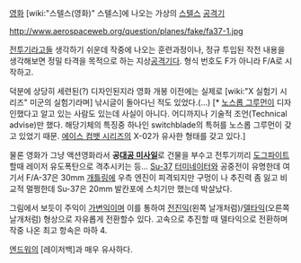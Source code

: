 [[영화]] [wiki:"스텔스(영화)" 스텔스]에 나오는 가상의 [[스텔스]] [[공격기]]

http://www.aerospaceweb.org/question/planes/fake/fa37-1.jpg

[[전투기]]라고들 생각하기 쉬운데 작중에 나오는 훈련과정이나, 정규 투입된 작전 내용을 생각해보면 정밀 타격을 목적으로 하는 지상[[공격기]]다. 형식 번호도 F가 아니라 F/A로 시작하고.

덕분에 상당히 세련된(?) 디자인된지라 영화 개봉 이전에는 실제로 [wiki:"X 실험기 시리즈" 미군의 실험기라며] 낚시글이 돌아다닌 적도 있었다.(…) [* [[노스롭 그루먼]]이 디자인했다고 알고 있는 사람도 있는데 사실이 아니다. 어디까지나 기술적 조언(Technical advise)만 했다. 해당기체의 특징중 하나인 switchblade의 특허를 노스롭 그루먼이 갖고 있었기 때문. [[에이스 컴뱃 시리즈]]의 X-02가 유사한 형태를 갖고 있다.]

물론 영화가 그냥 액션영화라서 '''공[[대공 미사일]]'''로 건물을 부수고 전투기끼리 [[도그파이트]] 할때 레이저 유도폭탄으로 격추시키는 등... [[Su-37]] [[터미네이터]]와 공중전이 유명한데 여기서 F/A-37은 30mm [[개틀링]]에 우측 엔진이 피격되지만 구멍이 나 추진력 좀 잃고 비교적 멀쩡한데 Su-37은 20mm 발칸포에 스치기만 했는데 박살났다. 

그림에서 보듯이 주익이 [[가변익]]이며 이를 통하여 [[전진익]](왼쪽 날개처럼)/[[델타]]익(오른쪽 날개처럼) 형상으로 자유롭게 전환할수 있다. 고속으로 추진할 때 델타익으로 전환하며 작중 나온 최고 항속은 마하 4.

[[엔드워]]의 [레이저백]과 매우 유사하다.

